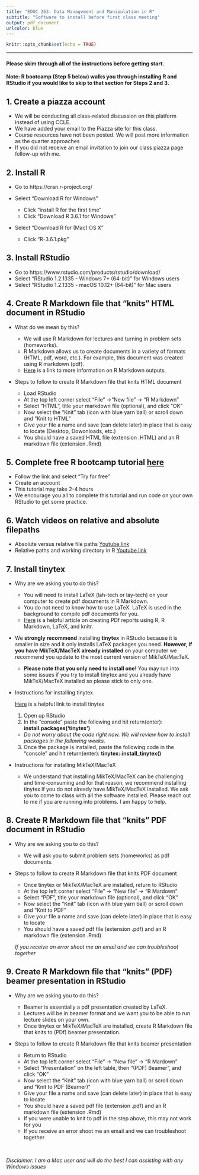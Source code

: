 ```yaml
---
title: "EDUC 263: Data Management and Manipulation in R"
subtitle: "Software to install before first class meeting"
output: pdf_document
urlcolor: blue
---
```


```r
knitr::opts_chunk$set(echo = TRUE)
```
***
#### Please skim through all of the instructions before getting start.  
**Note: R bootcamp (Step 5 below) walks you through installing R and RStudio if you would like to skip to that section for Steps 2 and 3.**  


## 1. Create a piazza account  
  * We will be conducting all class-related discussion on this platform instead of using CCLE.  
  * We have added your email to the Piazza site for this class.  
  * Course resources have not been posted. We will post more information as the quarter approaches  
  * If you did not receive an email invitation to join our class piazza page follow-up with me.
 
  
## 2. Install R 
  * Go to https://cran.r-project.org/  
  * Select "Download R for Windows"  
  
      * Click "install R for the first time"
      * Click "Download R 3.6.1 for Windows"  
  * Select "Download R for (Mac) OS  X"   
  
      * Click "R-3.6.1.pkg"   
        
## 3. Install RStudio  
  * Go to https://www.rstudio.com/products/rstudio/download/  
  * Select "RStudio 1.2.1335 - Windows 7+ (64-bit)" for Windows users  
  * Select "RStudio 1.2.1335 - macOS 10.12+ (64-bit)" for Mac users  
    
## 4. Create R Markdown file that “knits” HTML document in RStudio  
  * What do we mean by this?  
  
    * We will use R Markdown for lectures and turning in problem sets (homeworks).  
    * R Markdown allows us to create documents in a variety of formats (HTML, pdf, word, etc.). For example, this document was created using R markdown (pdf).  
    * [Here](https://rmarkdown.rstudio.com/formats.html) is a link to more information on R Markdown outputs.  
  * Steps to follow to create R Markdown file that knits HTML document  
    * Load RStudio  
    * At the top left corner select “File” ->“New file” -> “R Markdown”  
    * Select “HTML”, title your markdown file (optional), and click “OK”  
    * Now select the “Knit” tab (icon with blue yarn ball) or scroll down and “Knit to HTML”  
    * Give your file a name and save (can delete later) in place that is easy to locate (Desktop, Dowonloads, etc.)  
    * You should have a saved HTML file (extension .HTML) and an R markdown file (extension .Rmd)  
    
## 5. Complete free R bootcamp tutorial [here](https://www.teamleada.com/courses/r-bootcamp)  

  * Follow the link and select "Try for free"  
  * Create an account  
  * This tutorial may take 2-4 hours  
  * We encourage you all to complete this tutorial and run code on your own RStudio to get some practice.  
  
## 6. Watch videos on relative and absolute filepaths  

  * Absolute versus relative file paths [Youtube link](https://www.youtube.com/watch?v=ephId3mYu9o)  
  * Relative paths and working directory in R [Youtube link](https://www.youtube.com/watch?v=fe6GA200dks)  
  
## 7. Install tinytex  

  * Why are we asking you to do this?  
    * You will need to install LaTeX (lah-tech or lay-tech) on your computer to create pdf documents in R Markdown.  
    * You do not need to know how to use LaTeX. LaTeX is used in the background to compile pdf documents for you.  
    * [Here](https://medium.com/@sorenlind/create-pdf-reports-using-r-r-markdown-latex-and-knitr-on-macos-high-sierra-e7b5705c9fd) is a helpful article on creating PDf reports using R, R Markdown, LaTeX, and knitr.
  * We **strongly recommend** installing **tinytex** in RStudio because it is smaller in size and it only installs LaTeX packages you need. **However, if you have MikTeX/MacTeX already installed** on your computer we recommend you update to the most current version of MikTeX/MacTeX.  
    * __Please note that you only need to install one!__ You may run into some issues if you try to install tinytex and you already have MikTeX/MacTeX installed so please stick to only one.  
    
  * Instructions for installing tinytex  
  
    [Here](https://yihui.name/tinytex/) is a helpful link to install tinytex  
    
    1. Open up RStudio  
    2. In the "console" paste the following and hit return(enter): __install.packages('tinytex')__  
      + _Do not worry about the code right now. We will review how to install packages in the following weeks._ 
    3. Once the package is installed, paste the following code in the "console" and hit return(enter): __tinytex::install_tinytex()__  
    
  * Instructions for installing MikTeX/MacTeX 
  
    * We understand that installing MikTeX/MacTeX can be challenging and time-consuming and
for that reason, we recommend installing tinytex if you do not already have MikTeX/MacTeX installed. We ask you to come to class with all the software installed. Please reach out to me if you are running into problems. I am happy to help. 

 
## 8. Create R Markdown file that “knits” PDF document in RStudio  

  * Why are we asking you to do this?  
  
    * We will ask you to submit problem sets (homeworks) as pdf documents.  
  * Steps to follow to create R Markdown file that knits PDF document  
  
    * Once tinytex or MikTeX/MacTeX are installed, return to RStudio  
    * At the top left corner select “File” -> “New file” -> “R Mardown”  
    * Select “PDF”, title your markdown file (optional), and click “OK”  
    * Now select the “Knit” tab (icon with blue yarn ball) or scroll down and “Knit to PDF”  
    * Give your file a name and save (can delete later) in place that is easy to locate  
    * You should have a saved pdf file (extension .pdf) and an R markdown file (extension .Rmd)  
    
    *If you receive an error shoot me an email and we can troubleshoot together*

## 9. Create R Markdown file that “knits” (PDF) beamer presentation in RStudio  

  * Why are we asking you to do this?  
  
    * Beamer is essentially a pdf presentation created by LaTeX.  
    * Lectures will be in beamer format and we want you to be able to run lecture slides on your own.  
    * Once tinytex or MikTeX/MacTeX are installed, create R Markdown file that knits to (PDf) beamer presentation.  
  * Steps to follow to create R Markdown file that knits beamer presentation  
  
    * Return to RStudio  
    * At the top left corner select “File” -> “New file” -> “R Mardown”  
    * Select “Presentation” on the left table, then “(PDF) Beamer”, and click “OK”  
    * Now select the “Knit” tab (icon with blue yarn ball) or scroll down and “Knit to PDF (Beamer)”  
    * Give your file a name and save (can delete later) in place that is easy to locate  
    * You should have a saved pdf file (extension .pdf) and an R markdown file (extension .Rmd)  
    * If you were unable to knit to pdf in the step above, this may not work for you  
    * If you receive an error shoot me an email and we can troubleshoot together  
  
      
\

*Disclaimer: I am a Mac user and will do the best I can assisting with any Windows issues*
